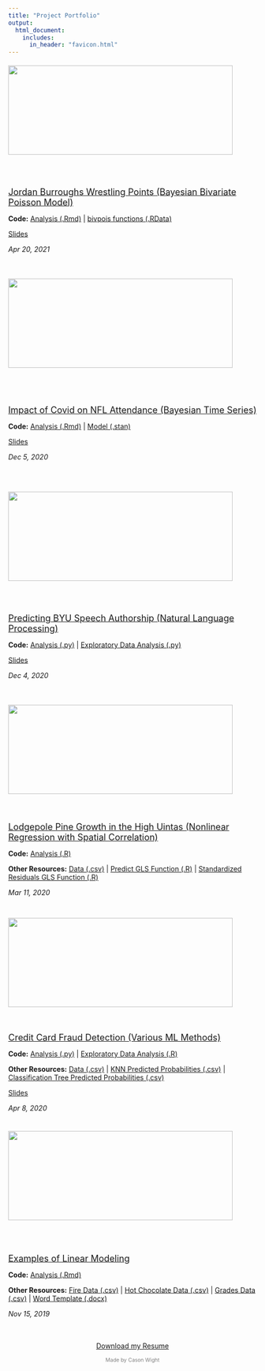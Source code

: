 ```yaml
---
title: "Project Portfolio"
output: 
  html_document:
    includes:
      in_header: "favicon.html" 
---
```


:::: {.col-md-12}
::: {.col-md-5 style="height:200px"}
<div style="height:200px; position:relative">
<div style="margin: 0; position: relative;
  top: 50%; -ms-transform: translateY(-50%);
  transform: translateY(-50%);">
<a href="Stat 637 Project/Burroughs Report.pdf" download  target="_blank">![](Portfolio Images/burroughs.png){width=95%}</a>
</div>
</div>
:::
::: {.col-md-7 style="height:200px"}
<div style="height:200px; position:relative">
<div style="margin: 0; position: relative;
  top: 50%; -ms-transform: translateY(-50%);
  transform: translateY(-50%);">
<a href="Stat 637 Project/Burroughs Report.pdf" download target="_blank"><p style="font-size:large; margin-bottom:0">Jordan Burroughs Wrestling Points (Bayesian Bivariate Poisson Model)</p></a>
<p style="margin-bottom:0">**Code:** <a href="Stat 637 Project/burroughs analysis.Rmd" download target="_blank">Analysis (.Rmd)</a> | <a href="Stat 637 Project/bivpois.RData" download target="_blank">bivpois functions (.RData)</a></p>
<a href="Stat 637 Project/Burroughs Presentation.pptx" download target="_blank"><p style="margin-bottom:0">Slides</p></a>
*Apr 20, 2021*
</div>
</div>
:::
::::

  
:::: {.col-md-12}
::: {.col-md-5 style="height:200px"}
<div style="height:200px; position:relative">
<div style="margin: 0; position: relative;
  top: 50%; -ms-transform: translateY(-50%);
  transform: translateY(-50%);">
<a href="Stat 651 Project/NFL Attendance Report.pdf" download  target="_blank">![](Portfolio Images/Games_Won.png){width=95%}</a>
</div>
</div>
:::
::: {.col-md-7 style="height:200px"}
<div style="height:200px; position:relative">
<div style="margin: 0; position: relative;
  top: 50%; -ms-transform: translateY(-50%);
  transform: translateY(-50%);">
<a href="Stat 651 Project/NFL Attendance Report.pdf" download target="_blank"><p style="font-size:large; margin-bottom:0">Impact of Covid on NFL Attendance (Bayesian Time Series)</p></a>
<p style="margin-bottom:0">**Code:** <a href="Stat 651 Project/NFL Attendance Analysis.Rmd" download target="_blank">Analysis (.Rmd)</a> | <a href="Stat 651 Project/NFL Model.stan" download target="_blank">Model (.stan)</a></p>
<a href="Stat 651 Project/NFL Attendance Slides.pdf" download target="_blank"><p style="margin-bottom:0">Slides</p></a>
*Dec 5, 2020*
</div>
</div>
:::
::::

:::: {.col-md-12}
::: {.col-md-5 style="height:200px"}
<div style="height:200px; position:relative">
<div style="margin: 0; position: relative;
  top: 50%; -ms-transform: translateY(-50%);
  transform: translateY(-50%);">
<a href="Stat 666 Project/Authorship Prediction.pdf" download target="_blank">![](Portfolio Images/general-conference.gif){width=95%}</a>
</div>
</div>
:::
::: {.col-md-7 style="height:200px"}
<div style="height:200px; position:relative">
<div style="margin: 0; position: relative;
  top: 50%; -ms-transform: translateY(-50%);
  transform: translateY(-50%);">
<a href="Stat 666 Project/Authorship Prediction.pdf" download target="_blank"><p style="font-size:large; margin-bottom:0">Predicting BYU Speech Authorship (Natural Language Processing)</p></a>
<p style="margin-bottom:0">**Code:** <a href="Stat 666 Project/Authorship Analysis.py" download target="_blank">Analysis (.py)</a> | <a href="Stat 666 Project/Authorship EDA.py" download target="_blank">Exploratory Data Analysis (.py)</a></p>
<a href="Stat 666 Project/Authorship Prediction Slides.pdf" download target="_blank"><p style="margin-bottom:0">Slides</p></a>
*Dec 4, 2020*
</div>
</div>
:::
::::

:::: {.col-md-12}
::: {.col-md-5 style="height:200px"}
<div style="height:200px; position:relative">
<div style="margin: 0; position: relative;
  top: 50%; -ms-transform: translateY(-50%);
  transform: translateY(-50%);">
<a href="Stat 536 Lodgepole Project/Lodgepole Pines.pdf" download target="_blank">![](Portfolio Images/lodgepole.png){width=95%}</a>
</div>
</div>
:::
::: {.col-md-7 style="height:200px"}
<div style="height:200px; position:relative">
<div style="margin: 0; position: relative;
  top: 50%; -ms-transform: translateY(-50%);
  transform: translateY(-50%);">
<a href="Stat 536 Lodgepole Project/Lodgepole Pines.pdf" download target="_blank"><p style="font-size:large; margin-bottom:0">Lodgepole Pine Growth in the High Uintas (Nonlinear Regression with Spatial Correlation)</p></a>
<p style="margin-bottom:0">**Code:** <a href="Stat 536 Lodgepole Project/forest.r" download target="_blank">Analysis (.R)</a></p>
<p style="margin-bottom:0">**Other Resources:** <a href="Stat 536 Lodgepole Project/LodgepoleInUintas.csv" download target="_blank">Data (.csv)</a> | <a href="Stat 536 Lodgepole Project/predictgls.R" download target="_blank">Predict GLS Function (.R)</a> | <a href="Stat 536 Lodgepole Project/stdres.gls.R" download target="_blank">Standardized Residuals GLS Function (.R)</a></p>
*Mar 11, 2020*
</div>
</div>
:::
::::

:::: {.col-md-12}
::: {.col-md-5 style="height:200px"}
<div style="height:200px; position:relative">
<div style="margin: 0; position: relative;
  top: 50%; -ms-transform: translateY(-50%);
  transform: translateY(-50%);">
<a href="Stat 536 Credit Project/Credit Card Fraud Report.pdf" download target="_blank">![](Portfolio Images/Credit.png){width=95%}</a>
</div>
</div>
:::
::: {.col-md-7 style="height:200px"}
<div style="height:200px; position:relative">
<div style="margin: 0; position: relative;
  top: 50%; -ms-transform: translateY(-50%);
  transform: translateY(-50%);">
<a href="Stat 536 Credit Project/Credit Card Fraud Report.pdf" download target="_blank"><p style="font-size:large; margin-bottom:0">Credit Card Fraud Detection (Various ML Methods)</p></a>
<p style="margin-bottom:0">**Code:** <a href="Stat 536 Credit Project/CreditFraud.py" download target="_blank">Analysis (.py)</a> | <a href="Stat 536 Credit Project/Boxplots.R" download target="_blank">Exploratory Data Analysis (.R)</a></p>
<p style="margin-bottom:0">**Other Resources:** <a href="https://www.kaggle.com/mlg-ulb/creditcardfraud/home" target="_blank">Data (.csv)</a> | <a href="Stat 536 Credit Project/probs_knn.csv" download target="_blank">KNN Predicted Probabilities (.csv)</a> | <a href="Stat 536 Credit Project/pred_probs.csv" download target="_blank">Classification Tree Predicted Probabilities (.csv)</a></p>
<a href="Stat 536 Credit Project/Credit Card Fraud Report.pdf" download target="_blank"><p style="margin-bottom:0">Slides</p></a>
*Apr 8, 2020*
</div>
</div>
:::
::::

:::: {.col-md-12}
::: {.col-md-5 style="height:200px"}
<div style="height:200px; position:relative">
<div style="margin: 0; position: relative;
  top: 50%; -ms-transform: translateY(-50%);
  transform: translateY(-50%);">
<a href="Stat 535 Project/Examples of Linear Models.pdf" download target="_blank">![](Portfolio Images/linear_models.png){width=95%}</a>
</div>
</div>
:::
::: {.col-md-7 style="height:200px"}
<div style="height:200px; position:relative">
<div style="margin: 0; position: relative;
  top: 50%; -ms-transform: translateY(-50%);
  transform: translateY(-50%);">
<a href="Stat 535 Project/Examples of Linear Models.pdf" download target="_blank"><p style="font-size:large; margin-bottom:0">Examples of Linear Modeling</p></a>
<p style="margin-bottom:0">**Code:** <a href="Stat 666 Project/Application Portfolio.Rmd" download target="_blank">Analysis (.Rmd)</a></p>
<p style="margin-bottom:0">**Other Resources:** <a href="Stat 535 Project/fires.csv" download target="_blank">Fire Data (.csv)</a> | <a href="Stat 535 Project/HotChocolate.csv" download target="_blank">Hot Chocolate Data (.csv)</a> | <a href="Stat 535 Project/grades.csv" download target="_blank">Grades Data (.csv)</a> | <a href="Stat 535 Project/MyTemplate.docx" download target="_blank">Word Template (.docx)</a></p>
*Nov 15, 2019*
</div>
</div>
:::
::::


<link rel="stylesheet" href="https://cdnjs.cloudflare.com/ajax/libs/font-awesome/4.7.0/css/font-awesome.min.css">
  
<p style="text-align: center;">
    <a href="mailto:cason.wight@gmail.com?subject = Feedback&body = Message" target="_blank" class="fa fa-send fa-lg fa-fw"></a>
    <a href="https://www.linkedin.com/in/casonwight/" target="_blank" class="fa fa-linkedin fa-lg fa-fw"></a>
    <a href="https://github.com/casonwight" target="_blank" class="fa fa-github fa-lg fa-fw"></a>
</p>

<a href="Cason Wight Resume.pdf" download target="_blank"><p style="text-align:center">Download my Resume</p></a>
<p style="text-align:center; font-size:75%; color:grey">Made by Cason Wight</p>